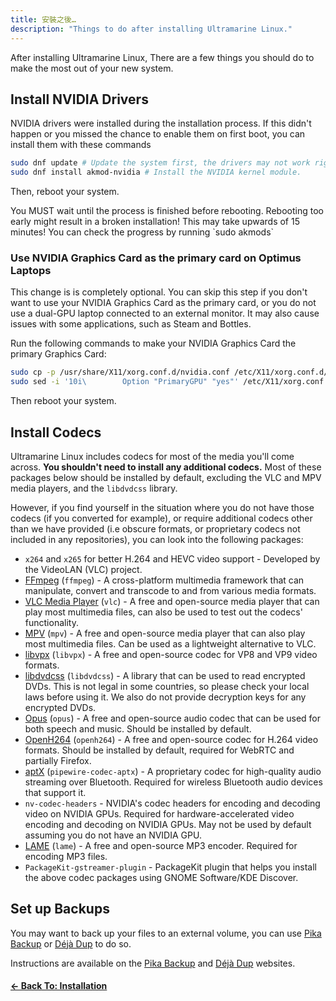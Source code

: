 ```yaml
---
title: 安裝之後…
description: "Things to do after installing Ultramarine Linux."
---
```



After installing Ultramarine Linux, There are a few things you should do to make the most out of your new system.

## Install NVIDIA Drivers

NVIDIA drivers were installed during the installation process. If this didn't happen or you missed the chance to enable them on first boot, you can install them with these commands

```bash
sudo dnf update # Update the system first, the drivers may not work right if you don't.
sudo dnf install akmod-nvidia # Install the NVIDIA kernel module.
```

Then, reboot your system.

<Alert type="warning">
  You MUST wait until the process is finished before rebooting. Rebooting too
  early might result in a broken installation! This may take upwards of 15
  minutes! You can check the progress by running `sudo akmods`
</Alert>

### Use NVIDIA Graphics Card as the primary card on Optimus Laptops

This change is is completely optional. You can skip this step if you don't
want to use your NVIDIA Graphics Card as the primary card, or you do not use a
dual-GPU laptop connected to an external monitor. It may also cause issues
with some applications, such as Steam and Bottles.

Run the following commands to make your NVIDIA Graphics Card the primary Graphics Card:

```bash
sudo cp -p /usr/share/X11/xorg.conf.d/nvidia.conf /etc/X11/xorg.conf.d/nvidia.conf
sudo sed -i '10i\        Option "PrimaryGPU" "yes"' /etc/X11/xorg.conf.d/nvidia.conf # Add PrimaryGPU = yes to the 10th line of the file.
```

Then reboot your system.

## Install Codecs

Ultramarine Linux includes codecs for most of the media you'll come across. **You shouldn't need to install any additional codecs.** Most of these packages below should be installed by default, excluding
the VLC and MPV media players, and the `libdvdcss` library.

However, if you find yourself in the situation where you do not have those codecs (if you converted for example), or require additional codecs other than we have provided (i.e obscure formats, or proprietary codecs not included in any repositories), you can look into the following packages:

- `x264` and `x265` for better H.264 and HEVC video support - Developed by the VideoLAN (VLC) project.
- [FFmpeg](https://ffmpeg.org/) (`ffmpeg`) - A cross-platform multimedia framework that can manipulate, convert and transcode to and from various media formats.
- [VLC Media Player](https://www.videolan.org/vlc/) (`vlc`) - A free and open-source media player that can play most multimedia files, can also be used to test out the codecs' functionality.
- [MPV](https://mpv.io/) (`mpv`) - A free and open-source media player that can also play most multimedia files. Can be used as a lightweight alternative to VLC.
- [libvpx](https://www.webmproject.org/) (`libvpx`) - A free and open-source codec for VP8 and VP9 video formats.
- [libdvdcss](https://www.videolan.org/developers/libdvdcss.html) (`libdvdcss`) - A library that can be used to read encrypted DVDs. This is not legal in some countries, so please check your local laws before using it. We also do not provide decryption keys for any encrypted DVDs.
- [Opus](https://opus-codec.org/) (`opus`) - A free and open-source audio codec that can be used for both speech and music. Should be installed by default.
- [OpenH264](https://www.openh264.org/) (`openh264`) - A free and open-source codec for H.264 video formats. Should be installed by default, required for WebRTC and partially Firefox.
- [aptX](https://www.aptx.com/) (`pipewire-codec-aptx`) - A proprietary codec for high-quality audio streaming over Bluetooth. Required for wireless Bluetooth audio devices that support it.
- `nv-codec-headers` - NVIDIA's codec headers for encoding and decoding video on NVIDIA GPUs. Required for hardware-accelerated video encoding and decoding on NVIDIA GPUs. May not be used by default assuming you do not have an NVIDIA GPU.
- [LAME](https://lame.sourceforge.io/) (`lame`) - A free and open-source MP3 encoder. Required for encoding MP3 files.
- `PackageKit-gstreamer-plugin` - PackageKit plugin that helps you install the above codec packages using GNOME Software/KDE Discover.

## Set up Backups

You may want to back up your files to an external volume, you can use [Pika Backup] or [Déjà Dup] to do so.

Instructions are available on the [Pika Backup] and [Déjà Dup] websites.

[Déjà Dup]: https://wiki.gnome.org/Apps/DejaDup
[Pika Backup]: https://apps.gnome.org/PikaBackup/

#### [← Back To: Installation](/en/installation/installation)

